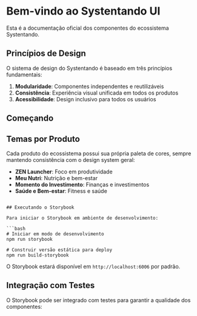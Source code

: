 
<Meta title="Introduction/Getting Started" />

# Bem-vindo ao Systentando UI

Esta é a documentação oficial dos componentes do ecossistema Systentando.

## Princípios de Design

O sistema de design do Systentando é baseado em três princípios fundamentais:

1. **Modularidade**: Componentes independentes e reutilizáveis
2. **Consistência**: Experiência visual unificada em todos os produtos
3. **Acessibilidade**: Design inclusivo para todos os usuários


## Começando


## Temas por Produto

Cada produto do ecossistema possui sua própria paleta de cores, sempre mantendo consistência com o design system geral:

- **ZEN Launcher**: Foco em produtividade
- **Meu Nutri**: Nutrição e bem-estar
- **Momento do Investimento**: Finanças e investimentos
- **Saúde e Bem-estar**: Fitness e saúde

```

## Executando o Storybook

Para iniciar o Storybook em ambiente de desenvolvimento:

```bash
# Iniciar em modo de desenvolvimento
npm run storybook

# Construir versão estática para deploy
npm run build-storybook
```

O Storybook estará disponível em `http://localhost:6006` por padrão.

## Integração com Testes

O Storybook pode ser integrado com testes para garantir a qualidade dos componentes: